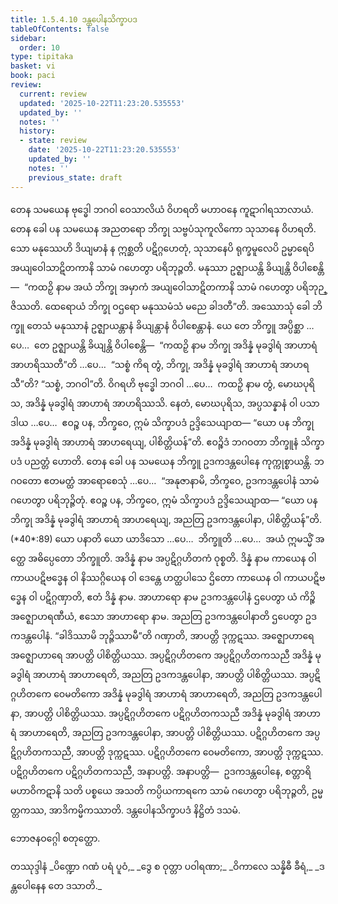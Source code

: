```yaml
---
title: 1.5.4.10 ဒန္တပေါနသိက္ခာပဒ
tableOfContents: false
sidebar:
  order: 10
type: tipitaka
basket: vi
book: paci
review:
  current: review
  updated: '2025-10-22T11:23:20.535553'
  updated_by: ''
  notes: ''
  history:
  - state: review
    date: '2025-10-22T11:23:20.535553'
    updated_by: ''
    notes: ''
    previous_state: draft
---
```



<ReviewStatus review={frontmatter.review} showDetails={true} />

<HypothesisAnnotation frontmatter={frontmatter} />

<DynamicBreadcrumb />

<Division number="263" book="paci" e="ch" v="2" p="120">

<Paragraph number="848" book="paci">
တေန သမယေန ဗုဒ္ဓေါ ဘဂဝါ ဝေသာလိယံ ဝိဟရတိ မဟာဝနေ ကူဋာဂါရသာလာယံ. တေန ခေါ ပန သမယေန အညတရော ဘိက္ခု သဗ္ဗပံသုကူလိကော သုသာနေ ဝိဟရတိ. သော မနုဿေဟိ ဒိယျမာနံ န ဣစ္ဆတိ ပဋိဂ္ဂဟေတုံ, သုသာနေပိ ရုက္ခမူလေပိ ဥမ္မာရေပိ အယျဝေါသာဋိတကာနိ သာမံ ဂဟေတွာ ပရိဘုဉ္ဇတိ. မနုဿာ ဥဇ္ဈာယန္တိ ခိယျန္တိ ဝိပါစေန္တိ—  “ကထဉှိ နာမ အယံ ဘိက္ခု အမှာကံ အယျဝေါသာဋိတကာနိ သာမံ ဂဟေတွာ ပရိဘုဉ္ဇိဿတိ. ထေရောယံ ဘိက္ခု ဝဌရော မနုဿမံသံ မညေ ခါဒတီ”တိ.
</Paragraph>

<Paragraph number="849" book="paci">
အဿောသုံ ခေါ ဘိက္ခူ တေသံ မနုဿာနံ ဥဇ္ဈာယန္တာနံ ခိယျန္တာနံ ဝိပါစေန္တာနံ. ယေ တေ ဘိက္ခူ အပ္ပိစ္ဆာ …ပေ…  တေ ဥဇ္ဈာယန္တိ ခိယျန္တိ ဝိပါစေန္တိ—  “ကထဉှိ နာမ ဘိက္ခု အဒိန္နံ မုခဒွါရံ အာဟာရံ အာဟရိဿတီ”တိ …ပေ…  “သစ္စံ ကိရ တွံ, ဘိက္ခု, အဒိန္နံ မုခဒွါရံ အာဟာရံ အာဟရသီ”တိ? “သစ္စံ, ဘဂဝါ”တိ. ဝိဂရဟိ ဗုဒ္ဓေါ ဘဂဝါ …ပေ…  ကထဉှိ နာမ တွံ, မောဃပုရိသ, အဒိန္နံ မုခဒွါရံ အာဟာရံ အာဟရိဿသိ. နေတံ, မောဃပုရိသ, အပ္ပသန္နာနံ ဝါ ပသာဒါယ …ပေ…  ဧဝဉ္စ ပန, ဘိက္ခဝေ, ဣမံ သိက္ခာပဒံ ဥဒ္ဒိသေယျာထ—
</Paragraph>

<Paragraph number="850" book="paci">
<Emphasis>“ယော ပန ဘိက္ခု အဒိန္နံ မုခဒွါရံ အာဟာရံ အာဟရေယျ, ပါစိတ္တိယန်”</Emphasis>တိ.
</Paragraph>

<Paragraph number="851" book="paci">
ဧဝဉ္စိဒံ ဘဂဝတာ ဘိက္ခူနံ သိက္ခာပဒံ ပညတ္တံ ဟောတိ.
</Paragraph>

</Division>
<Division number="264" book="paci" e="ch" v="2" p="121">

<Paragraph number="852" book="paci">
တေန ခေါ ပန သမယေန ဘိက္ခူ ဥဒကဒန္တပေါနေ ကုက္ကုစ္စာယန္တိ. ဘဂဝတော ဧတမတ္ထံ အာရောစေသုံ …ပေ…  “အနုဇာနာမိ, ဘိက္ခဝေ, ဥဒကဒန္တပေါနံ သာမံ ဂဟေတွာ ပရိဘုဉ္ဇိတုံ. ဧဝဉ္စ ပန, ဘိက္ခဝေ, ဣမံ သိက္ခာပဒံ ဥဒ္ဒိသေယျာထ—
</Paragraph>

</Division>
<Division number="265" book="paci" e="ch" v="2" p="121">

<Paragraph number="853" book="paci">
<Emphasis>“ယော ပန ဘိက္ခု အဒိန္နံ မုခဒွါရံ အာဟာရံ အာဟရေယျ, အညတြ ဥဒကဒန္တပေါနာ, ပါစိတ္တိယန်”</Emphasis>တိ. (*40*:<Emphasis>89</Emphasis>)
</Paragraph>

</Division>
<Division number="266" book="paci" e="ch" v="2" p="121">

<Paragraph number="854" book="paci">
<Emphasis>ယော ပနာ</Emphasis>တိ ယော ယာဒိသော …ပေ…  <Emphasis>ဘိက္ခူ</Emphasis>တိ …ပေ…  အယံ ဣမသ္မိံ အတ္ထေ အဓိပ္ပေတော ဘိက္ခူတိ.
</Paragraph>

<Paragraph number="855" book="paci">
<Emphasis>အဒိန္နံ</Emphasis> နာမ အပ္ပဋိဂ္ဂဟိတကံ ဝုစ္စတိ.
</Paragraph>

<Paragraph number="856" book="paci">
<Emphasis>ဒိန္နံ</Emphasis> နာမ ကာယေန ဝါ ကာယပဋိဗဒ္ဓေန ဝါ နိဿဂ္ဂိယေန ဝါ ဒေန္တေ ဟတ္ထပါသေ ဌိတော ကာယေန ဝါ ကာယပဋိဗဒ္ဓေန ဝါ ပဋိဂ္ဂဏှာတိ, ဧတံ ဒိန္နံ နာမ.
</Paragraph>

<Paragraph number="857" book="paci">
<Emphasis>အာဟာရော</Emphasis> နာမ ဥဒကဒန္တပေါနံ ဌပေတွာ ယံ ကိဉ္စိ အဇ္ဈောဟရဏီယံ, ဧသော အာဟာရော နာမ.
</Paragraph>

<Paragraph number="858" book="paci">
<Emphasis>အညတြ ဥဒကဒန္တပေါနာ</Emphasis>တိ ဌပေတွာ ဥဒကဒန္တပေါနံ.
</Paragraph>

<Paragraph number="859" book="paci">
“ခါဒိဿာမိ ဘုဉ္ဇိဿာမီ”တိ ဂဏှာတိ, အာပတ္တိ ဒုက္ကဋဿ. အဇ္ဈောဟာရေ အဇ္ဈောဟာရေ အာပတ္တိ ပါစိတ္တိယဿ.
</Paragraph>

</Division>
<Division number="267" book="paci" e="ch" v="2" p="121">

<Paragraph number="860" book="paci">
အပ္ပဋိဂ္ဂဟိတကေ အပ္ပဋိဂ္ဂဟိတကသညီ အဒိန္နံ မုခဒွါရံ အာဟာရံ အာဟာရေတိ, အညတြ ဥဒကဒန္တပေါနာ, အာပတ္တိ ပါစိတ္တိယဿ. အပ္ပဋိဂ္ဂဟိတကေ ဝေမတိကော အဒိန္နံ မုခဒွါရံ အာဟာရံ အာဟာရေတိ, အညတြ ဥဒကဒန္တပေါနာ, အာပတ္တိ ပါစိတ္တိယဿ. အပ္ပဋိဂ္ဂဟိတကေ ပဋိဂ္ဂဟိတကသညီ အဒိန္နံ မုခဒွါရံ အာဟာရံ အာဟာရေတိ, အညတြ ဥဒကဒန္တပေါနာ, အာပတ္တိ ပါစိတ္တိယဿ.
</Paragraph>

<Paragraph number="861" book="paci">
ပဋိဂ္ဂဟိတကေ အပ္ပဋိဂ္ဂဟိတကသညီ, အာပတ္တိ ဒုက္ကဋဿ. ပဋိဂ္ဂဟိတကေ ဝေမတိကော, အာပတ္တိ ဒုက္ကဋဿ. ပဋိဂ္ဂဟိတကေ ပဋိဂ္ဂဟိတကသညီ, အနာပတ္တိ.
</Paragraph>

</Division>
<Division number="268" book="paci" e="ch" v="2" p="122">

<Paragraph number="862" book="paci">
အနာပတ္တိ—  ဥဒကဒန္တပေါနေ, စတ္တာရိ မဟာဝိကဋာနိ သတိ ပစ္စယေ အသတိ ကပ္ပိယကာရကေ သာမံ ဂဟေတွာ ပရိဘုဉ္ဇတိ, ဥမ္မတ္တကဿ, အာဒိကမ္မိကဿာတိ.

</Paragraph>
</Division>

<Paragraph number="863" type="center" book="paci">
ဒန္တပေါနသိက္ခာပဒံ နိဋ္ဌိတံ ဒသမံ.

  
ဘောဇနဝဂ္ဂေါ စတုတ္ထော.



</Paragraph>

<Paragraph number="864" type="center" book="paci">
တဿုဒ္ဒါနံ


</Paragraph>

<Paragraph number="865" type="verses" book="paci">
_ပိဏ္ဍော ဂဏံ ပရံ ပူဝံ,_  
_ဒွေ စ ဝုတ္တာ ပဝါရဏာ;_  
_ဝိကာလေ သန္နိဓီ ခီရံ,_  
_ဒန္တပေါနေန တေ ဒသာတိ._
</Paragraph>